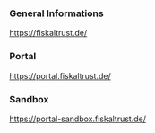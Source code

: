 ### General Informations
https://fiskaltrust.de/


### Portal
https://portal.fiskaltrust.de/
### Sandbox
https://portal-sandbox.fiskaltrust.de/